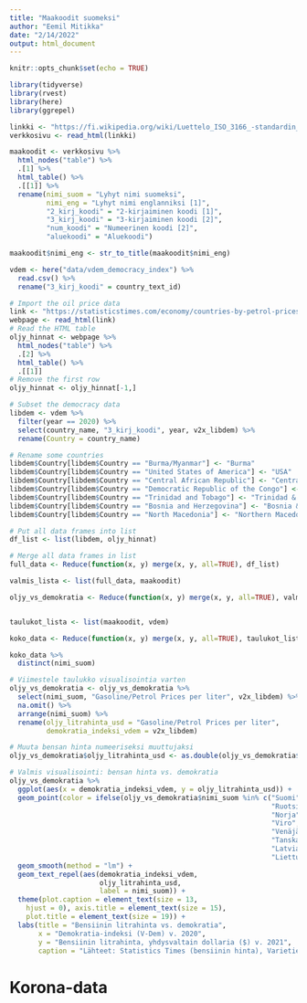 ```yaml
---
title: "Maakoodit suomeksi"
author: "Eemil Mitikka"
date: "2/14/2022"
output: html_document
---
```


```r
knitr::opts_chunk$set(echo = TRUE)
```

```r
library(tidyverse)
library(rvest)
library(here)
library(ggrepel)

```

```r
linkki <- "https://fi.wikipedia.org/wiki/Luettelo_ISO_3166_-standardin_koodeista"
verkkosivu <- read_html(linkki)

maakoodit <- verkkosivu %>% 
  html_nodes("table") %>% 
  .[1] %>% 
  html_table() %>% 
  .[[1]] %>% 
  rename(nimi_suom = "Lyhyt nimi suomeksi",
         nimi_eng = "Lyhyt nimi englanniksi [1]",
         "2_kirj_koodi" = "2-kirjaiminen koodi [1]",
         "3_kirj_koodi" = "3-kirjaiminen koodi [2]",
         "num_koodi" = "Numeerinen koodi [2]",
         "aluekoodi" = "Aluekoodi") 

maakoodit$nimi_eng <- str_to_title(maakoodit$nimi_eng)

vdem <- here("data/vdem_democracy_index") %>% 
  read.csv() %>% 
  rename("3_kirj_koodi" = country_text_id)

# Import the oil price data
link <- "https://statisticstimes.com/economy/countries-by-petrol-prices-and-gdp-per-capita.php"
webpage <- read_html(link)
# Read the HTML table
oljy_hinnat <- webpage %>% 
  html_nodes("table") %>% 
  .[2] %>% 
  html_table() %>% 
  .[[1]]
# Remove the first row
oljy_hinnat <- oljy_hinnat[-1,]

# Subset the democracy data
libdem <- vdem %>% 
  filter(year == 2020) %>% 
  select(country_name, "3_kirj_koodi", year, v2x_libdem) %>% 
  rename(Country = country_name)

# Rename some countries
libdem$Country[libdem$Country == "Burma/Myanmar"] <- "Burma"
libdem$Country[libdem$Country == "United States of America"] <- "USA"
libdem$Country[libdem$Country == "Central African Republic"] <- "Central African Rep."
libdem$Country[libdem$Country == "Democratic Republic of the Congo"] <- "DR Congo"
libdem$Country[libdem$Country == "Trinidad and Tobago"] <- "Trinidad & Tobago"
libdem$Country[libdem$Country == "Bosnia and Herzegovina"] <- "Bosnia & Herz."
libdem$Country[libdem$Country == "North Macedonia"] <- "Northern Macedonia"

# Put all data frames into list
df_list <- list(libdem, oljy_hinnat)

# Merge all data frames in list
full_data <- Reduce(function(x, y) merge(x, y, all=TRUE), df_list)

valmis_lista <- list(full_data, maakoodit)

oljy_vs_demokratia <- Reduce(function(x, y) merge(x, y, all=TRUE), valmis_lista)


taulukot_lista <- list(maakoodit, vdem)

koko_data <- Reduce(function(x, y) merge(x, y, all=TRUE), taulukot_lista)

koko_data %>% 
  distinct(nimi_suom)

# Viimestele taulukko visualisointia varten
oljy_vs_demokratia <- oljy_vs_demokratia %>% 
  select(nimi_suom, "Gasoline/Petrol Prices per liter", v2x_libdem) %>% 
  na.omit() %>% 
  arrange(nimi_suom) %>% 
  rename(oljy_litrahinta_usd = "Gasoline/Petrol Prices per liter",
         demokratia_indeksi_vdem = v2x_libdem)

# Muuta bensan hinta numeeriseksi muuttujaksi
oljy_vs_demokratia$oljy_litrahinta_usd <- as.double(oljy_vs_demokratia$oljy_litrahinta_usd)

# Valmis visualisointi: bensan hinta vs. demokratia
oljy_vs_demokratia %>% 
  ggplot(aes(x = demokratia_indeksi_vdem, y = oljy_litrahinta_usd)) +
  geom_point(color = ifelse(oljy_vs_demokratia$nimi_suom %in% c("Suomi",
                                                                "Ruotsi",
                                                                "Norja",
                                                                "Viro",
                                                                "Venäjä",
                                                                "Tanska",
                                                                "Latvia",
                                                                "Liettua"), "red", "black")) +
  geom_smooth(method = "lm") +
  geom_text_repel(aes(demokratia_indeksi_vdem,
                      oljy_litrahinta_usd,
                      label = nimi_suom)) +
  theme(plot.caption = element_text(size = 13,
    hjust = 0), axis.title = element_text(size = 15),
    plot.title = element_text(size = 19)) +
  labs(title = "Bensiinin litrahinta vs. demokratia", 
       x = "Demokratia-indeksi (V-Dem) v. 2020", 
       y = "Bensiinin litrahinta, yhdysvaltain dollaria ($) v. 2021",
       caption = "Lähteet: Statistics Times (bensiinin hinta), Varieties of Democracy (demokratia-indeksi)\nKuva: Eemil Mitikka")

```

# Korona-data

```r

```

